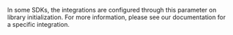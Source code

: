 <ConfigKey name="integrations">

  In some SDKs, the integrations are configured through this parameter on library initialization. For more information, please see our documentation for a specific integration.

</ConfigKey>
